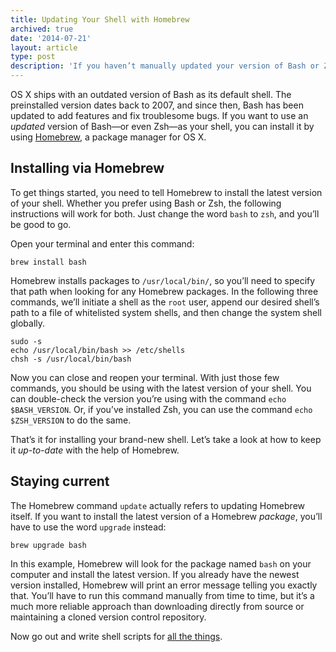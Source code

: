 ```yaml
---
title: Updating Your Shell with Homebrew
archived: true
date: '2014-07-21'
layout: article
type: post
description: 'If you haven’t manually updated your version of Bash or Zsh on OS X, chances are it’s out-of-date. Here’s how to install the latest version and keep your shell updated using Homebrew.'
---
```


OS X ships with an outdated version of Bash as its default shell. The preinstalled version dates back to 2007, and since then, Bash has been updated to add features and fix troublesome bugs. If you want to use an _updated_ version of Bash&mdash;or even Zsh&mdash;as your shell, you can install it by using [Homebrew][homebrew], a package manager for OS X.

## Installing via Homebrew

To get things started, you need to tell Homebrew to install the latest version of your shell. Whether you prefer using Bash or Zsh, the following instructions will work for both. Just change the word `bash` to `zsh`, and you’ll be good to go.

Open your terminal and enter this command:

```shell
brew install bash
```

Homebrew installs packages to `/usr/local/bin/`, so you’ll need to specify that path when looking for any Homebrew packages. In the following three commands, we’ll initiate a shell as the `root` user, append our desired shell’s path to a file of whitelisted system shells, and then change the system shell globally.

```shell
sudo -s
echo /usr/local/bin/bash >> /etc/shells
chsh -s /usr/local/bin/bash
```

Now you can close and reopen your terminal. With just those few commands, you should be using with the latest version of your shell. You can double-check the version you’re using with the command `echo $BASH_VERSION`. Or, if you’ve installed Zsh, you can use the command `echo $ZSH_VERSION` to do the same.

That’s it for installing your brand-new shell. Let’s take a look at how to keep it _up-to-date_ with the help of Homebrew.

## Staying current

The Homebrew command `update` actually refers to updating Homebrew itself. If you want to install the latest version of a Homebrew _package_, you’ll have to use the word `upgrade` instead:

```shell
brew upgrade bash
```

In this example, Homebrew will look for the package named `bash` on your computer and install the latest version. If you already have the newest version installed, Homebrew will print an error message telling you exactly that. You’ll have to run this command manually from time to time, but it’s a much more reliable approach than downloading directly from source or maintaining a cloned version control repository.

Now go out and write shell scripts for [all the things][dandenney-tweet].

[dandenney-tweet]: https://twitter.com/dandenney/status/490210755246301185
[homebrew]: http://brew.sh/
